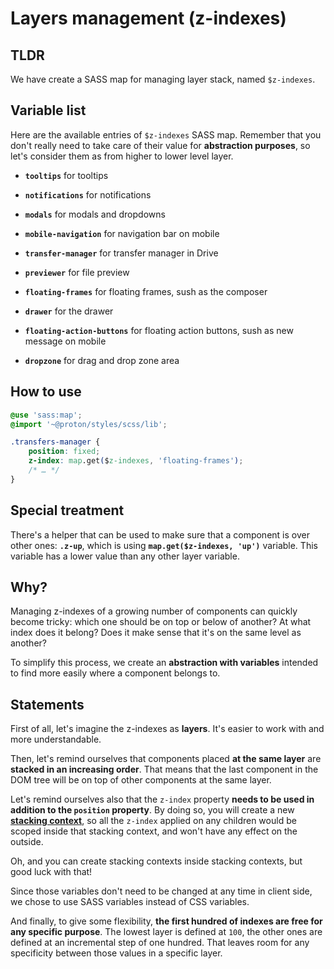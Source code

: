 

<Meta title={getTitle(__filename)} />

# Layers management (z-indexes)

## TLDR

We have create a SASS map for managing layer stack, named `$z-indexes`.

## Variable list

Here are the available entries of `$z-indexes` SASS map. Remember that you don't really need to take care of their value for **abstraction purposes**, so let's consider them as from higher to lower level layer.

-   **`tooltips`** for tooltips

-   **`notifications`** for notifications

-   **`modals`** for modals and dropdowns

-   **`mobile-navigation`** for navigation bar on mobile

-   **`transfer-manager`** for transfer manager in Drive

-   **`previewer`** for file preview

-   **`floating-frames`** for floating frames, sush as the composer

-   **`drawer`** for the drawer

-   **`floating-action-buttons`** for floating action buttons, sush as new message on mobile

-   **`dropzone`** for drag and drop zone area

## How to use

```css
@use 'sass:map';
@import '~@proton/styles/scss/lib';

.transfers-manager {
    position: fixed;
    z-index: map.get($z-indexes, 'floating-frames');
    /* … */
}
```

## Special treatment

There's a helper that can be used to make sure that a component is over other ones: **`.z-up`**, which is using **`map.get($z-indexes, 'up')`** variable. This variable has a lower value than any other layer variable.

## Why?

Managing z-indexes of a growing number of components can quickly become tricky: which one should be on top or below of another? At what index does it belong? Does it make sense that it's on the same level as another?

To simplify this process, we create an **abstraction with variables** intended to find more easily where a component belongs to.

## Statements

First of all, let's imagine the z-indexes as **layers**. It's easier to work with and more understandable.

Then, let's remind ourselves that components placed **at the same layer** are **stacked in an increasing order**. That means that the last component in the DOM tree will be on top of other components at the same layer.

Let's remind ourselves also that the `z-index` property **needs to be used in addition to the `position` property**. By doing so, you will create a new **[stacking context](https://developer.mozilla.org/en-US/docs/Web/CSS/CSS_Positioning/Understanding_z_index/The_stacking_context)**, so all the `z-index` applied on any children would be scoped inside that stacking context, and won't have any effect on the outside.

Oh, and you can create stacking contexts inside stacking contexts, but good luck with that!

Since those variables don't need to be changed at any time in client side, we chose to use SASS variables instead of CSS variables.

And finally, to give some flexibility, **the first hundred of indexes are free for any specific purpose**. The lowest layer is defined at `100`, the other ones are defined at an incremental step of one hundred. That leaves room for any specificity between those values in a specific layer.
